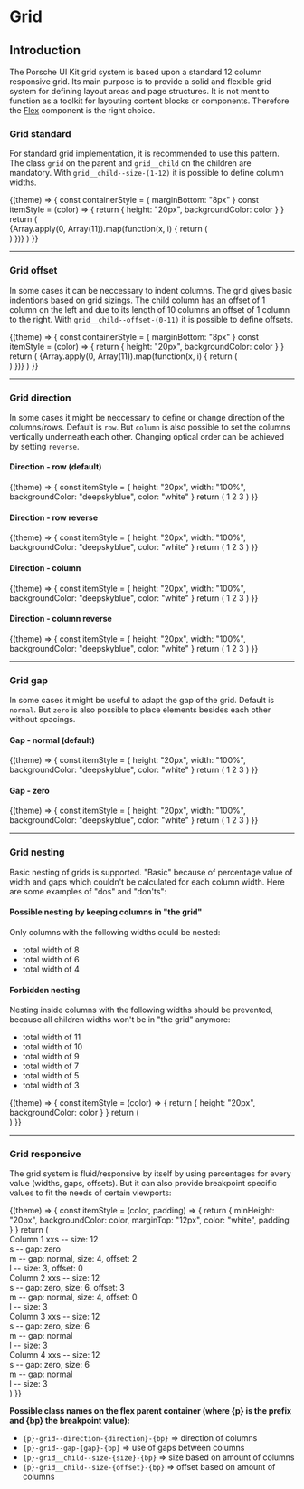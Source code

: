 
# Grid

## Introduction

The Porsche UI Kit grid system is based upon a standard 12 column responsive grid. Its main purpose is to provide a solid and flexible grid system for defining layout areas and page structures. It is not ment to function as a toolkit for layouting content blocks or components. Therefore the [Flex](#/layout/flex) component is the right choice.

### Grid standard

For standard grid implementation, it is recommended to use this pattern. The class `grid` on the parent and `grid__child` on the children are mandatory. With `grid__child--size-(1-12)` it is possible to define column widths.

<Example noTheme>
  {(theme) => {
    const containerStyle = { marginBottom: "8px" }
    const itemStyle = (color) => {
      return { height: "20px", backgroundColor: color }
    }
    return (
      <React.Fragment>
        <Grid style={containerStyle}>
          <Grid.Child size={12}>
            <div style={itemStyle("deepskyblue")} />
          </Grid.Child>
        </Grid>
        {Array.apply(0, Array(11)).map(function(x, i) {
          return (
            <Grid key={i} style={containerStyle}>
              <Grid.Child size={i + 1}>
                <div style={itemStyle("deepskyblue")} />
              </Grid.Child>
              <Grid.Child size={11 - i}>
                <div style={itemStyle("deepskyblue")} />
              </Grid.Child>
            </Grid>
          )
        })}
      </React.Fragment>
    )
  }}
</Example>

---

### Grid offset

In some cases it can be neccessary to indent columns. The grid gives basic indentions based on grid sizings. The child column has an offset of 1 column on the left and due to its length of 10 columns an offset of 1 column to the right. With `grid__child--offset-(0-11)` it is possible to define offsets.

<Example noTheme>
  {(theme) => {
    const containerStyle = { marginBottom: "8px" }
    const itemStyle = (color) => {
      return { height: "20px", backgroundColor: color }
    }
    return (
      <React.Fragment>
        {Array.apply(0, Array(11)).map(function(x, i) {
          return (
            <Grid key={i} style={containerStyle}>
              <Grid.Child offset={i + 1} size={11 - i}>
                <div style={itemStyle("deepskyblue")} />
              </Grid.Child>
            </Grid>
          )
        })}
      </React.Fragment>
    )
  }}
</Example>

---

### Grid direction

In some cases it might be neccessary to define or change direction of the columns/rows. Default is `row`. But `column` is also possible to set the columns vertically underneath each other. Changing optical order can be achieved by setting `reverse`.

#### Direction - row (default)

<Example noTheme>
  {(theme) => {
    const itemStyle = {
      height: "20px",
      width: "100%",
      backgroundColor: "deepskyblue",
      color: "white"
    }
    return (
      <React.Fragment>
        <Grid direction="row">
          <Grid.Child size={4}>
            <Text align="center" style={itemStyle}>
              1
            </Text>
          </Grid.Child>
          <Grid.Child size={4}>
            <Text align="center" style={itemStyle}>
              2
            </Text>
          </Grid.Child>
          <Grid.Child size={4}>
            <Text align="center" style={itemStyle}>
              3
            </Text>
          </Grid.Child>
        </Grid>
      </React.Fragment>
    )
  }}
</Example>

#### Direction - row reverse

<Example noTheme>
  {(theme) => {
    const itemStyle = {
      height: "20px",
      width: "100%",
      backgroundColor: "deepskyblue",
      color: "white"
    }
    return (
      <React.Fragment>
        <Grid direction="row-reverse">
          <Grid.Child size={4}>
            <Text align="center" style={itemStyle}>
              1
            </Text>
          </Grid.Child>
          <Grid.Child size={4}>
            <Text align="center" style={itemStyle}>
              2
            </Text>
          </Grid.Child>
          <Grid.Child size={4}>
            <Text align="center" style={itemStyle}>
              3
            </Text>
          </Grid.Child>
        </Grid>
      </React.Fragment>
    )
  }}
</Example>

#### Direction - column

<Example noTheme>
  {(theme) => {
    const itemStyle = {
      height: "20px",
      width: "100%",
      backgroundColor: "deepskyblue",
      color: "white"
    }
    return (
      <React.Fragment>
        <Grid direction="column">
          <Grid.Child size={4}>
            <Text align="center" style={itemStyle}>
              1
            </Text>
          </Grid.Child>
          <Grid.Child size={4}>
            <Text align="center" style={itemStyle}>
              2
            </Text>
          </Grid.Child>
          <Grid.Child size={4}>
            <Text align="center" style={itemStyle}>
              3
            </Text>
          </Grid.Child>
        </Grid>
      </React.Fragment>
    )
  }}
</Example>

#### Direction - column reverse

<Example noTheme>
  {(theme) => {
    const itemStyle = {
      height: "20px",
      width: "100%",
      backgroundColor: "deepskyblue",
      color: "white"
    }
    return (
      <React.Fragment>
        <Grid direction="column-reverse">
          <Grid.Child size={4}>
            <Text align="center" style={itemStyle}>
              1
            </Text>
          </Grid.Child>
          <Grid.Child size={4}>
            <Text align="center" style={itemStyle}>
              2
            </Text>
          </Grid.Child>
          <Grid.Child size={4}>
            <Text align="center" style={itemStyle}>
              3
            </Text>
          </Grid.Child>
        </Grid>
      </React.Fragment>
    )
  }}
</Example>

---

### Grid gap

In some cases it might be useful to adapt the gap of the grid. Default is `normal`. But `zero` is also possible to place elements besides each other without spacings.

#### Gap - normal (default)

<Example noTheme>
  {(theme) => {
    const itemStyle = {
      height: "20px",
      width: "100%",
      backgroundColor: "deepskyblue",
      color: "white"
    }
    return (
      <React.Fragment>
        <Grid gap="normal">
          <Grid.Child size={4}>
            <Text align="center" style={itemStyle}>
              1
            </Text>
          </Grid.Child>
          <Grid.Child size={4}>
            <Text align="center" style={itemStyle}>
              2
            </Text>
          </Grid.Child>
          <Grid.Child size={4}>
            <Text align="center" style={itemStyle}>
              3
            </Text>
          </Grid.Child>
        </Grid>
      </React.Fragment>
    )
  }}
</Example>

#### Gap - zero

<Example noTheme>
  {(theme) => {
    const itemStyle = {
      height: "20px",
      width: "100%",
      backgroundColor: "deepskyblue",
      color: "white"
    }
    return (
      <React.Fragment>
        <Grid gap="zero">
          <Grid.Child size={4}>
            <Text align="center" style={itemStyle}>
              1
            </Text>
          </Grid.Child>
          <Grid.Child size={4}>
            <Text align="center" style={itemStyle}>
              2
            </Text>
          </Grid.Child>
          <Grid.Child size={4}>
            <Text align="center" style={itemStyle}>
              3
            </Text>
          </Grid.Child>
        </Grid>
      </React.Fragment>
    )
  }}
</Example>

---

### Grid nesting

Basic nesting of grids is supported. "Basic" because of percentage value of width and gaps which couldn't be calculated for each column width. Here are some examples of "dos" and "don'ts":

#### Possible nesting by keeping columns in "the grid"

Only columns with the following widths could be nested:

- total width of 8
- total width of 6
- total width of 4

#### Forbidden nesting

Nesting inside columns with the following widths should be prevented, because all children widths won't be in "the grid" anymore:

- total width of 11
- total width of 10
- total width of 9
- total width of 7
- total width of 5
- total width of 3

<Example noTheme>
  {(theme) => {
    const itemStyle = (color) => {
      return { height: "20px", backgroundColor: color }
    }
    return (
      <React.Fragment>
        <Grid>
          <Grid.Child size={6}>
            <div style={itemStyle("lightskyblue")}>
              <Grid>
                <Grid.Child size={6}>
                  <div style={itemStyle("deepskyblue")} />
                </Grid.Child>
                <Grid.Child size={6}>
                  <div style={itemStyle("deepskyblue")} />
                </Grid.Child>
              </Grid>
            </div>
          </Grid.Child>
          <Grid.Child size={6}>
            <div style={itemStyle("lightskyblue")}>
              <Grid>
                <Grid.Child size={4}>
                  <div style={itemStyle("deepskyblue")} />
                </Grid.Child>
                <Grid.Child size={8}>
                  <div style={itemStyle("deepskyblue")} />
                </Grid.Child>
              </Grid>
            </div>
          </Grid.Child>
        </Grid>
      </React.Fragment>
    )
  }}
</Example>

---

### Grid responsive

The grid system is fluid/responsive by itself by using percentages for every value (widths, gaps, offsets). But it can also provide breakpoint specific values to fit the needs of certain viewports:

<Example noTheme>
  {(theme) => {
    const itemStyle = (color, padding) => {
      return {
        minHeight: "20px",
        backgroundColor: color,
        marginTop: "12px",
        color: "white",
        padding
      }
    }
    return (
      <React.Fragment>
        <Grid gap={{ base: "normal", s: "zero", m: "normal" }}>
          <Grid.Child className="pui-flex" size={{ base: 12, m: 4, l: 3 }} offset={{ base: 0, m: 2, l: 0 }}>
            <div className="pui-flex__child pui-flex__child--auto" style={itemStyle("deepskyblue", "12px")}>
              <Text type="4-thin">Column 1</Text>
              <Text>
                xxs -- size: 12 <br />s -- gap: zero <br />m -- gap: normal, size: 4, offset: 2<br />l -- size: 3,
                offset: 0
              </Text>
            </div>
          </Grid.Child>
          <Grid.Child
            className="pui-flex"
            size={{
              base: 12,
              s: 6,
              m: 4,
              l: 3
            }}
            offset={{ base: 0, s: 3, m: 0 }}
          >
            <div className="pui-flex__child pui-flex__child--auto" style={itemStyle("deepskyblue", "12px")}>
              <Text type="4-thin">Column 2</Text>
              <Text>
                xxs -- size: 12 <br />s -- gap: zero, size: 6, offset: 3<br />m -- gap: normal, size: 4, offset: 0<br />l
                -- size: 3
              </Text>
            </div>
          </Grid.Child>
          <Grid.Child
            className="pui-flex"
            size={{
              base: 12,
              s: 6,
              l: 3
            }}
          >
            <div className="pui-flex__child pui-flex__child--auto" style={itemStyle("deepskyblue", "12px")}>
              <Text type="4-thin">Column 3</Text>
              <Text>
                xxs -- size: 12 <br />s -- gap: zero, size: 6<br />m -- gap: normal
                <br />l -- size: 3
              </Text>
            </div>
          </Grid.Child>
          <Grid.Child
            className="pui-flex"
            size={{
              base: 12,
              s: 6,
              l: 3
            }}
          >
            <div className="pui-flex__child pui-flex__child--auto" style={itemStyle("deepskyblue", "12px")}>
              <Text type="4-thin">Column 4</Text>
              <Text>
                xxs -- size: 12 <br />s -- gap: zero, size: 6<br />m -- gap: normal
                <br />l -- size: 3
              </Text>
            </div>
          </Grid.Child>
        </Grid>
      </React.Fragment>
    )
  }}
</Example>

**Possible class names on the flex parent container (where {p} is the prefix and {bp} the breakpoint value):**
* `{p}-grid--direction-{direction}-{bp}` => direction of columns
* `{p}-grid--gap-{gap}-{bp}` => use of gaps between columns
* `{p}-grid__child--size-{size}-{bp}` => size based on amount of columns
* `{p}-grid__child--size-{offset}-{bp}` => offset based on amount of columns
